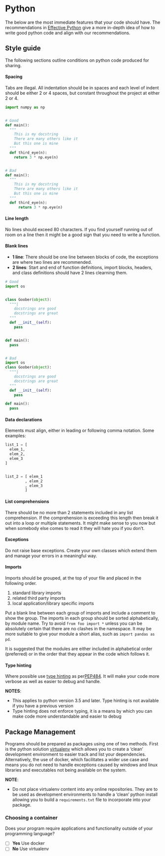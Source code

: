 # Python
The below are the most immediate features that your code should have. The recommendations in [Effective Python](http://www.effectivepython.com) give a more in-depth idea of how to write good python code and align with our recommendations.


## Style guide
The following sections outline conditions on python code produced for sharing.

#### Spacing {-}
Tabs are illegal. All indentation should be in spaces and each level of indent should be either 2 or 4 spaces, but constant throughout the project at either 2 or 4.

```python
import numpy as np


# Good
def main():
  """
    This is my docstring
    There are many others like it
    But this one is mine
  """
  def third_eye(n):
    return 3 * np.eye(n)


# Bad
def main():
  """
    This is my docstring
    There are many others like it
    But this one is mine
  """
  def third_eye(n):
      return 3 * np.eye(n)
```

#### Line length {-}
No lines should exceed 80 characters. If you find yourself running out of room on a line then it might be a good sign that you need to write a function.


#### Blank lines {-}

* __1 line__: There should be one line between blocks of code, the exceptions are where two lines are recommended.
* __2 lines__: Start and end of function definitions, import blocks, headers, and class definitions should have 2 lines clearning them.


```python
# Good
import os


class Goober(object):
  """|
    docstrings are good
    docstrings are great
  """
  def __init__(self):
    pass


def main():
  pass


# Bad
import os
class Goober(object):
  """|
    docstrings are good
    docstrings are great
  """
  def __init__(self):
    pass

def main():
  pass
```

#### Data declarations {-}
Elements must align, either in leading or following comma notation. Some examples:

```python
list_1 = [
  elem_1,
  elem_2,
  elem_3
]


list_2 = [ elem_1
         , elem_2
         , elem_3
         ]
```

#### List comprehensions {-}
There should be no more than 2 statements included in any list comprehension. If the comprehension is exceeding this length then break it out into a loop or multiple statements. It might make sense to you now but when somebody else comes to read it they will hate you if you don't.


#### Exceptions {-}
Do not raise base exceptions. Create your own classes which extend them and manage your errors in a meaningful way.


#### Imports {-}
Imports should be grouped, at the top of your file and placed in the following order.

1. standard library imports
2. related third party imports
3. local application/library specific imports

Put a blank line between each group of imports and include a comment to show the group.  The imports in each group should be sorted alphabetically, by module name. Try to avoid `from foo import *` unless you can be absolutely certain that there are no clashes in the namespace. It may be more suitable to give your module a short alias, such as `import pandas as pd`.

It is suggested that the modules are either included in alphabetical order
(preferred) or in the order that they appear in the code which follows it.


#### Type hinting {-}
Where possible use [type hinting](https://docs.python.org/3/library/typing.html)
as per[PEP484](https://www.python.org/dev/peps/pep-0484/). It will make your
code more verbose as well as easier to debug and handle.

**NOTES**:

- This applies to python version 3.5 and later. Type hinting is not available if
  you have a previous version
- Type hinting does not enforce typing, it is a means by which you can make code
  more understandable and easier to debug


## Package Management
Programs should be prepared as packages using one of two methods. First is the python
solution
[virtualenv](https://python-guide-pt-br.readthedocs.io/en/latest/dev/virtualenvs/) which
allows you to create a 'clean' development environment to easier track and list
your dependencies. Alternatively, the use of docker, which facilitates a wider use case and means you do not need to handle exceptions caused by windows and linux libraries and executables not being available on the system.

**NOTE**:

- Do not place virtualenv content into any online repositories. They are to be
  used as development environments to handle a 'clean' python install allowing
  you to build a `requirements.txt` file to incorporate into your package.


### Choosing a container

Does your program require applications and functionality outside of your
programming language?

- [ ] **Yes**
      Use docker
- [ ] **No**
      Use virtualenv

